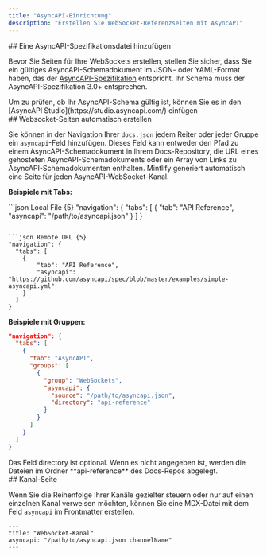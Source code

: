 ```yaml
---
title: "AsyncAPI-Einrichtung"
description: "Erstellen Sie WebSocket-Referenzseiten mit AsyncAPI"
---
```


<div id="add-an-asyncapi-specification-file">
  ## Eine AsyncAPI-Spezifikationsdatei hinzufügen
</div>

Bevor Sie Seiten für Ihre WebSockets erstellen, stellen Sie sicher, dass Sie ein gültiges AsyncAPI-Schemadokument im JSON- oder YAML-Format haben, das der [AsyncAPI-Spezifikation](https://www.asyncapi.com/docs/reference/specification/v3.0.0) entspricht. Ihr Schema muss der AsyncAPI-Spezifikation 3.0+ entsprechen.

<Tip>
  Um zu prüfen, ob Ihr AsyncAPI-Schema gültig ist, können Sie es in
  den [AsyncAPI Studio](https://studio.asyncapi.com/) einfügen
</Tip>

<div id="auto-populate-websockets-pages">
  ## Websocket-Seiten automatisch erstellen
</div>

Sie können in der Navigation Ihrer `docs.json` jedem Reiter oder jeder Gruppe ein `asyncapi`-Feld hinzufügen. Dieses Feld kann entweder den Pfad zu einem AsyncAPI-Schemadokument in Ihrem Docs-Repository, die URL eines gehosteten AsyncAPI-Schemadokuments oder ein Array von Links zu AsyncAPI-Schemadokumenten enthalten. Mintlify generiert automatisch eine Seite für jeden AsyncAPI-WebSocket-Kanal.

**Beispiele mit Tabs:**

<CodeGroup>
  ```json Local File {5}
  "navigation": {
    "tabs": [
      {
          "tab": "API Reference",
          "asyncapi": "/path/to/asyncapi.json"
      }
    ]
  }

  ```

  ```json Remote URL {5}
  "navigation": {
    "tabs": [
      {
          "tab": "API Reference",
          "asyncapi": "https://github.com/asyncapi/spec/blob/master/examples/simple-asyncapi.yml"
      }
    ]
  }
  ```
</CodeGroup>

**Beispiele mit Gruppen:**

```json {8-11}
"navigation": {
  "tabs": [
    {
      "tab": "AsyncAPI",
      "groups": [
        {
          "group": "WebSockets",
          "asyncapi": {
            "source": "/path/to/asyncapi.json",
            "directory": "api-reference"
          }
        }
      ]
    }
  ]
}
```

<Note>
  Das Feld directory ist optional. Wenn es nicht angegeben ist, werden die Dateien im
  Ordner **api-reference** des Docs-Repos abgelegt.
</Note>


<div id="channel-page">
  ## Kanal-Seite
</div>

Wenn Sie die Reihenfolge Ihrer Kanäle gezielter steuern oder nur auf einen einzelnen Kanal verweisen möchten, können Sie eine MDX-Datei mit dem Feld `asyncapi` im Frontmatter erstellen.

```mdx
---
title: "WebSocket-Kanal"
asyncapi: "/path/to/asyncapi.json channelName"
---
```
